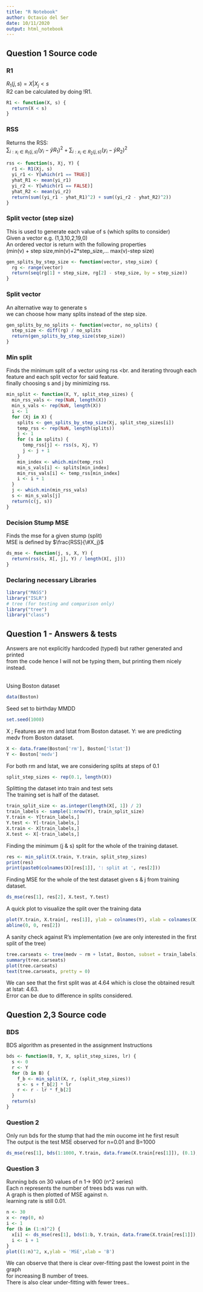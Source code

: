 ```yaml
---
title: "R Notebook"
author: Octavio del Ser
date: 10/11/2020
output: html_notebook
---
```

## Question 1  Source code
### R1
$R_1(j,s)={X|X_j<s}$<br>
R2 can be calculated by doing !R1.
```r
R1 <- function(X, s) {
  return(X < s)
}
```
### RSS
Returns the RSS: <br>
$\sum_{i:x_i \in R_1(j,s)}(y_i-\hat{y}R_1)^2+\sum_{i:x_i \in R_2(j,s)}(y_i-\hat{y}R_2)^2$
```r
rss <- function(s, Xj, Y) {
  r1 <- R1(Xj, s)
  yi_r1 <- Y[which(r1 == TRUE)]
  yhat_R1 <- mean(yi_r1)
  yi_r2 <- Y[which(r1 == FALSE)]
  yhat_R2 <- mean(yi_r2)
  return(sum((yi_r1 - yhat_R1)^2) + sum((yi_r2 - yhat_R2)^2))
}
```
### Split vector (step size)
This is used to generate each value of s (which splits to consider) <br>
Given a vector e.g. (1,3,10,2,19,0)<br>
An ordered vector is return with the following properties<br>
(min(v) + step size,min(v)+2*step_size,... max(v)-step size)
```r
gen_splits_by_step_size <- function(vector, step_size) {
  rg <- range(vector)
  return(seq(rg[1] + step_size, rg[2] - step_size, by = step_size))
}
```
### Split vector
An alternative way to generate s<br>
we can choose how many splits instead of the step size.
```r
gen_splits_by_no_splits <- function(vector, no_splits) {
  step_size <- diff(rg) / no_splits
  return(gen_splits_by_step_size(step_size))
}
```
### Min split
Finds the minimum split of a vector using rss <br.
and iterating through each feature and each split vector for said feature.<br>
finally choosing s and j by minimizing rss.
```r
min_split <- function(X, Y, split_step_sizes) {
  min_rss_vals <- rep(NaN, length(X))
  min_s_vals <- rep(NaN, length(X))
  i <- 1
  for (Xj in X) {
    splits <- gen_splits_by_step_size(Xj, split_step_sizes[i])
    temp_rss <- rep(NaN, length(splits))
    j <- 1
    for (s in splits) {
      temp_rss[j] <- rss(s, Xj, Y)
      j <- j + 1
    }
    min_index <- which.min(temp_rss)
    min_s_vals[i] <- splits[min_index]
    min_rss_vals[i] <- temp_rss[min_index]
    i <- i + 1
  }
  j <- which.min(min_rss_vals)
  s <- min_s_vals[j]
  return(c(j, s))
}
```
### Decision Stump MSE
Finds the mse for a given stump (split) <br>
MSE is defined by
$\frac{RSS}{\#X_j}$
```r
ds_mse <- function(j, s, X, Y) {
  return(rss(s, X[, j], Y) / length(X[, j]))
}

```
### Declaring necessary Libraries
```r
library("MASS")
library("ISLR")
# tree (for testing and comparison only)
library("tree")
library("class")
```
## Question 1 - Answers & tests
Answers are not explicitly hardcoded (typed) but rather generated and printed <br>
from the code hence I will not be typing them, but printing them nicely instead.<br><br>

Using Boston dataset
```r
data(Boston)
```
Seed set to birthday MMDD
```r
set.seed(1008)
```
X ; Features are rm and lstat from Boston dataset.
Y: we are predicting medv from Boston dataset.
```r
X <- data.frame(Boston['rm'], Boston['lstat'])
Y <- Boston['medv']
```
For both rm and lstat, we are considering splits at steps of 0.1
```r
split_step_sizes <- rep(0.1, length(X))
```
Splitting the dataset into train and test sets <br>
The training set is half of the dataset.
```r
train_split_size <- as.integer(length(X[, 1]) / 2)
train_labels <- sample(1:nrow(Y), train_split_size)
Y.train <- Y[train_labels,]
Y.test <- Y[-train_labels,]
X.train <- X[train_labels,]
X.test <- X[-train_labels,]
```
Finding the minimum (j & s) split for the whole of the training dataset.
```r
res <- min_split(X.train, Y.train, split_step_sizes)
print(res)
print(paste0(colnames(X)[res[1]], ': split at ', res[2]))
```
Finding MSE for the whole of the test dataset given s & j from training dataset.
```r
ds_mse(res[1], res[2], X.test, Y.test)
```

A quick plot to visualize the split over the training data <br>
```r
plot(Y.train, X.train[, res[1]], ylab = colnames(Y), xlab = colnames(X)[res[1]])
abline(0, 0, res[2])
```
A sanity check against R's implementation (we are only interested in the first split of the tree)
```r
tree.carseats <- tree(medv ~ rm + lstat, Boston, subset = train_labels)
summary(tree.carseats)
plot(tree.carseats)
text(tree.carseats, pretty = 0)
```
We can see that the first split was at 4.64 which is close the obtained result at lstat: 4.63. <br>
Error can be due to difference in splits considered.

## Question 2,3  Source code

### BDS
BDS algorithm as presented in the assignment Instructions
```r
bds <- function(B, Y, X, split_step_sizes, lr) {
  s <- 0
  r <- Y
  for (b in B) {
    f_b <- min_split(X, r, (split_step_sizes))
    s <- s + f_b[2] * lr
    r <- r - lr * f_b[2]
  }
  return(s)
}
```
### Question 2
Only run bds for the stump that had the min oucome int he first result <br>
The output is the test MSE observed for n=0.01 and B=1000
```r
ds_mse(res[1], bds(1:1000, Y.train, data.frame(X.train[res[1]]), (0.1), 0.01), X.test, Y.test)
```
### Question 3

Running bds on 30 values of n 1-> 900 (n^2 series) <br>
Each n represents the number of trees bds was run with. <br>
A graph is then plotted of MSE against n.<br>
learning rate is still 0.01.
```r
n <- 30
x <- rep(0, n)
i <- 1
for (b in (1:n)^2) {
  x[i] <- ds_mse(res[1], bds(1:b, Y.train, data.frame(X.train[res[1]]), (0.1), 0.01), X.test, Y.test)
  i <- i + 1
}
plot((1:n)^2, x,ylab = 'MSE',xlab = 'B')
```

We can observe that there is clear over-fitting past the lowest point in the graph <br>
for increasing B number of trees.<br>
There is also clear under-fitting with fewer trees..
